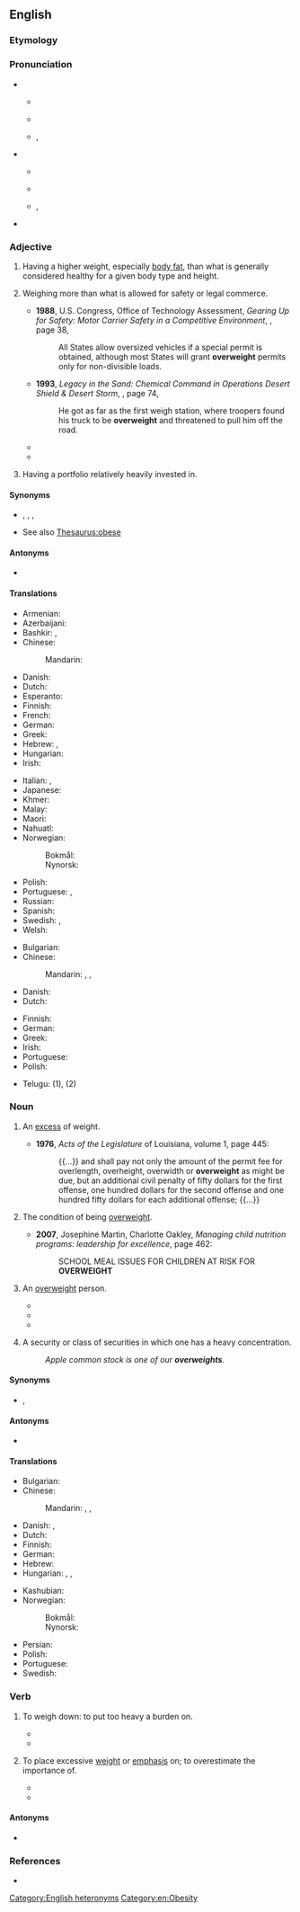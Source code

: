 ==English==

===Etymology===
{{affix|en|over-|weight}}

===Pronunciation===
* {{sense|adjective}}
** {{a|UK}} {{IPA|en|/ˌəʊvəˈweɪt/}}
** {{audio|en|LL-Q1860 (eng)-Vealhurl-overweight (adj).wav |Audio (UK)}}
** {{a|US}} {{enPR|ō'vər-wātʹ}}, {{IPA|en|/ˌoʊvɚˈweɪt/}}
* {{sense|noun}}
** {{a|UK}} {{IPA|en|/ˈəʊvəweɪt/}}
** {{audio|en|LL-Q1860 (eng)-Vealhurl-overweight (noun).wav |Audio (UK)}}
** {{a|US}} {{enPR|ōʹvər-wāt}}, {{IPA|en|/ˈoʊvɚweɪt/}}
* {{rhymes|en|eɪt|s=3}}

===Adjective===
{{en-adj}}

# {{lb|en|of a person}} Having a higher weight, especially [[body fat]], than what is generally considered healthy for a given body type and height.
#:{{ux|en|Before her diet, Jane was noticeably '''overweight''', but she shed five kilos in the next two months.}}
# {{lb|en|transportation|legal|of a vehicle}} Weighing more than what is allowed for safety or legal commerce.
#* '''1988''', U.S. Congress, Office of Technology Assessment, ''Gearing Up for Safety: Motor Carrier Safety in a Competitive Environment'', {{ISBN|1428922504}}, page 38,
#*: All States allow oversized vehicles if a special permit is obtained, although most States will grant '''overweight''' permits only for non-divisible loads.
#* '''1993''', ''Legacy in the Sand: Chemical Command in Operations Desert Shield & Desert Storm'', {{ISBN|0788104756}}, page 74,
#*: He got as far as the first weigh station, where troopers found his truck to be '''overweight''' and threatened to pull him off the road.
#* {{quote-book|en|date=13 October 1993|author={{w|National Transportation Safety Board}}|title=Aircraft Accident Report: In-Flight Engine Separation, Japan Airlines, Inc., Flight 46E, Boeing 747-121, N473EV, Anchorage, Alaska, March 31, 1993|chapter=1.17.1 Maintenance Records|url=https://www.ntsb.gov/investigations/AccidentReports/Reports/AAR9306.pdf|archiveurl=https://web.archive.org/web/20220617195845/https://www.ntsb.gov/investigations/AccidentReports/Reports/AAR9306.pdf|archivedate=17 June 2022|accessdate=17 June 2022|page=26|text=The records did not reveal any previous encounters with severe turbulence.  The three major alterations/repairs involving the wing were either far outboard of the strut wing station, or were performed on the right wing.  Two '''overweight''' landings had been recorded since the aircraft was put into service with Evergreen.  In both cases, an inspection of the airplane was accomplished in accordance with the Boeing Maintenance Manual.}}
#* {{quote-book|en|date=26 July 1999|author={{w|National Transportation Safety Board}}|title=Railroad Accident Report: Collision of Northern Indiana Commuter Transportation District Train 102 With a Tractor-Trailer, Portage, Indiana, June 18, 1998|isbn=1428996532|chapter=Operator Actions|url=https://www.ntsb.gov/investigations/AccidentReports/Reports/RAR9903.pdf|archiveurl=https://web.archive.org/web/20220617194238/https://www.ntsb.gov/investigations/AccidentReports/Reports/RAR9903.pdf|archivedate=17 June 2022|accessdate=17 June 2022|page=48|text=Postaccident examination of the vehicle indicated, for example, that the driver had not adequately maintained his logbook and that his vehicle had been '''overweight''' for travel in Indiana.}}
# {{lb|en|investment|finance|followed by a noun or prepositional phrase indicating a security or type of security}} Having a portfolio relatively heavily invested in.
#:{{ux|en|Our portfolio is very '''overweight''' (in) Asian technology stocks.}}

====Synonyms====
* {{sense|of a person}} {{l|en|fat}}, {{l|en|morbidly obese}}, {{l|en|obese}}, {{l|en|overnourished}} {{qualifier|often euphemistic}}
* See also [[Thesaurus:obese]]

====Antonyms====
* {{l|en|underweight}}

====Translations====
{{trans-top|of a person, heavier than is healthy}}
* Armenian: {{t|hy|[[նորմայից]] [[ավել]] [[քաշ]] [[ունեցող]]}}
* Azerbaijani: {{t|az|artıq çəkili}}
* Bashkir: {{t|ba|йыуан|sc=Cyrl}}, {{t|ba|һимеҙ|sc=Cyrl}}
* Chinese:
*: Mandarin: {{t+|cmn|超重|tr=chāozhòng}}
* Danish: {{t|da|overvægtig}}
* Dutch: {{t|nl|te zwaar}}
* Esperanto: {{t|eo|superpeza}}
* Finnish: {{t+|fi|ylipainoinen}}
* French: {{t|fr|[[en]] [[surpoids]]}}
* German: {{t+|de|übergewichtig}}
* Greek: {{t+|el|υπέρβαρος}}
* Hebrew: {{t|he|בעל משקל עודף|m|tr=báal mishkál odéf}}, {{t+|he|שמן|m|tr=shamén}}
* Hungarian: {{t+|hu|túlsúlyos}}
* Irish: {{t|ga|róthrom}}
{{trans-mid}}
* Italian: {{t|it|[[in]] [[sovrappeso]]}}, {{t+|it|sovrappeso|m}}
* Japanese: {{t|ja|[[メタボ]]な|tr=metabo na|sc=Jpan}} {{qualifier|informal}}
* Khmer: {{t-needed|km}}
* Malay: {{t|ms|gemuk tambun}}
* Maori: {{t|mi|katete}}
* Nahuatl: {{t+|nah|tomahuac}}
* Norwegian:
*: Bokmål: {{t|nb|overvektig}}
*: Nynorsk: {{t|nn|overvektig}}
* Polish: {{t|pl|[[mieć|mający]] [[nadwaga|nadwagę]]|m}}
* Portuguese: {{t|pt|[[com]] [[excesso]] [[de]] [[peso]]}}, {{t|pt|[[com]] [[sobrepeso]]}}
* Russian: {{t-needed|ru}}
* Spanish: {{t|es|[[con]] [[sobrepeso]]}}
* Swedish: {{t+|sv|överviktig}}, {{t+|sv|tjock}} {{q|generally}}
* Welsh: {{t|cy|dros ei bwysau}}
{{trans-bottom}}

{{trans-top|of a vehicle, weighing more than is allowed}}
* Bulgarian: {{t+|bg|претоварен}}
* Chinese:
*: Mandarin: {{t+|cmn|超重|tr=chāozhòng}}, {{t+|cmn|超載}}, {{t+|cmn|超载|tr=chāozài}}
* Danish: {{t|da|overlæsset}}
* Dutch: {{t|nl|te zwaar}}
{{trans-mid}}
* Finnish: {{t+|fi|ylipainoinen}}
* German: {{t+|de|überladen}}
* Greek: {{t+|el|υπέρβαρος|m}}
* Irish: {{t|ga|róthrom}}
* Portuguese: {{t+|pt|sobrecarregado}}
* Polish: {{t|pl|przeciążony|m}}
{{trans-bottom}}

{{checktrans-top}}
* Telugu: {{t+check|te|స్థూలకాయం}} (1), {{t-check|te|అధిక బరువు}} (2)
{{trans-mid}}
{{trans-bottom}}

===Noun===
{{en-noun|~}}

# {{lb|en|uncountable|chiefly|transport|legal}} An [[excess]] of weight.
#* '''1976''', ''Acts of the Legislature'' of Louisiana, volume 1, page 445:
#*: {{...}} and shall pay not only the amount of the permit fee for overlength, overheight, overwidth or '''overweight''' as might be due, but an additional civil penalty of fifty dollars for the first offense, one hundred dollars for the second offense and one hundred fifty dollars for each additional offense; {{...}}
# {{lb|en|uncountable|healthcare}} The condition of being [[#Adjective|overweight]].
#* '''2007''', Josephine Martin, Charlotte Oakley, ''Managing child nutrition programs: leadership for excellence'', page 462:
#*: SCHOOL MEAL ISSUES FOR CHILDREN AT RISK FOR '''OVERWEIGHT'''
# {{lb|en|countable}} An [[#Adjective|overweight]] person.
#* {{quote-book|en
|url=https://books.google.ch/books?id=-B_6k-YMEKAC&q=%22of+overweights%22&dq=%22of+overweights%22
|title=Mortality Among Insured '''Overweights''' in Recent Years
|author=Louis Israel Dublin
|publisher=Association of Life Insurance Medical Directors of America
|oclc=10789418
|year=1951
|page=28
|passage=The study provides up-to-date facts on the variety of diseases, vascular, metabolic, hepatic, and other, which are responsible for the excess mortality of '''overweights'''.
}}
#* {{quote-journal|en
|url=https://idp.springer.com/authorize/casa?redirect_uri=https://link.springer.com/article/10.1023/A:1018810723493&casa_token=CN6K0oICplcAAAAA:hQRDfE1UXqNge8pYcLgvmWr0nKhRSA5vuZarP889UqaQby5HlniWibML9bJE5mAK39Bcz956J7VmsDmZwQ
|title=The role of body weight, waist-to-hip ratio, and breast size in judgments of female attractiveness
|journal=Sex roles
|author=Adrian Furnham, Melanie Dias, Alastair McClelland
|publisher=Springer
|issn=1573-2762
|doi=10.1023/a:1018810723493
|year=1998
|volume=39
|issue=3
|pages=311-326
|passage=Singh found that the normal weight figures were judged more attractive than the underweights‚ who were more attractive than the '''overweights'''.
}}
#* {{quote-book|en
|url=http://scirj.org/rp/files/original/5259e0c0e17f31da4a93f70e15e8c397.pdf
|title=Relation between the new anthropometric obesity parameters and inflammatory markers in healthy adult men
|author=Ahmet Celik, Edibe Saricicek, Vahap Saricicek, Elif Sahin, Gokhan Ozdemir, Metin Kilinc, Ayten Oguz
|publisher=SCIRJ
|year=2014
|passage=Subjects were grouped as Group 1 and Group 2 according to VAI, and normals, '''overweights''' and obeses according to BMI.
}}
# {{lb|en|countable|investment|finance}} A security or class of securities in which one has a heavy concentration.
#: ''Apple common stock is one of our '''overweights'''.''

====Synonyms====
* {{sense|of a person}} {{l|en|adiposity}}, {{l|en|obesity}}

====Antonyms====
* {{l|en|underweight}}

====Translations====
{{trans-top|excess of weight}}
* Bulgarian: {{t|bg|свръхтегло|n}}
* Chinese:
*: Mandarin: {{t+|cmn|超重|tr=chāozhòng}}, {{t+|cmn|超載}}, {{t+|cmn|超载|tr=chāozài}}
* Danish: {{t|da|overvægt|c}}, {{t|da|overlæs|n}} {{qualifier|of a vehicle}}
* Dutch: {{t+|nl|overgewicht|n}}
* Finnish: {{t+|fi|ylipaino}}
* German: {{t+|de|Übergewicht|n}}
* Hebrew: {{t|he|משקל עודף|m|tr=mishkál odéf}}
* Hungarian: {{t+|hu|súlytöbblet}}, {{t+|hu|többletsúly}}, {{t+|hu|túlsúly}}
{{trans-mid}}
* Kashubian: {{t|csb|nądwôga|f}}
* Norwegian:
*: Bokmål: {{t+|nb|overvekt|m|f}}
*: Nynorsk: {{t|nn|overvekt|f}}
* Persian: {{t+|fa|اضافه‌وزن|tr=ezâfe-vazn|sc=fa-Arab}}
* Polish: {{t+|pl|nadwaga|f}}
* Portuguese: {{t+|pt|sobrepeso|m}}
* Swedish: {{t+|sv|övervikt|c}}
{{trans-bottom}}

===Verb===
{{en-verb}}

# {{lb|en|transitive}} To weigh down: to put too heavy a burden on.
#* {{quote-book|1=en|year=1887|author=H. Rider Haggard|authorlink=H. Rider Haggard|title=She: A History of Adventure|url=http://www.gutenberg.org/files/3155/3155-0.txt|passage=Such things are not for us to know. Knowledge is to the strong, and we are weak. Too much wisdom would perchance blind our imperfect sight, and too much strength would make us drunk, and '''over-weight''' our feeble reason till it fell and we were drowned in the depths of our own vanity.}}
#* {{quote-journal|en|year=1962|month=March|title=The New Year Freeze-up on British Railways|journal=Modern Railways|page=158|text=Throughout the country there were: rupture of telecommunications, resulting amongst other things from telegraph wires and posts '''overweighted''' by snow or struck down by gales; [...].}}
# {{lb|en|transitive}} To place excessive [[weight]] or [[emphasis]] on; to overestimate the importance of. {{defdate|from 17th c.}}
#* {{RQ:Montaigne Florio Essayes|chapter=8|book=II|passage=We also '''over-weight''' such vaine future conjectures, which infant-spirits give us.}}
#* {{quote-journal|en|2009|January 11|Geraldine Fabrikant|work=New York Times|title=[http://www.nytimes.com/2009/01/11/business/mutfund/11safe.html How Safe Is That Nest Egg, Anyhow?]
|passage=Kinnel explained it, the problem at Select High Income was that it '''overweighted''' mortgage bonds and underweighted other types of corporate debt, a strategy that backfired when the mortgage market collapsed.}}

====Antonyms====
* {{l|en|underweight}}

===References===
* {{R:Lexico}}

[[Category:English heteronyms]]
[[Category:en:Obesity]]
